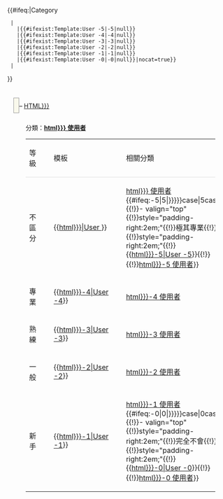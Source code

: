 {{#ifeq:{{NAMESPACE}}|Category
  |{{Babel
    |{{#ifexist:Template:User {{{1|html}}}|{{{1|html}}}|null}}
    |{{#ifexist:Template:User {{{1|html}}}-5|{{{1|html}}}-5|null}}
    |{{#ifexist:Template:User {{{1|html}}}-4|{{{1|html}}}-4|null}}
    |{{#ifexist:Template:User {{{1|html}}}-3|{{{1|html}}}-3|null}}
    |{{#ifexist:Template:User {{{1|html}}}-2|{{{1|html}}}-2|null}}
    |{{#ifexist:Template:User {{{1|html}}}-1|{{{1|html}}}-1|null}}
    |{{#ifexist:Template:User {{{1|html}}}-0|{{{1|html}}}-0|null}}|nocat=true}}
  |<div style="clear:both;"></div>}}

<div style="margin:1em;padding:1em 0 0.17em 0;"><span id="anchorage_{{{1|html}}}" style="font-size:133%;font-weight:bold; padding:0.3em; border:1px solid #999; font-family: monospace; background:#faf9ec" lang="en">{{{1|html}}}</span> – <span lang="{{{1|html}}}">[[{{{2|HTML}}}]]</span></div>

<div style="margin-left:3em;margin-right:2em;">
分類：'''[[:Category:{{{1|html}}} 使用者]]'''
{|cellpadding="2" cellspacing="0" width="70%"
|-valign="top"
|style="padding-right:2em;border-bottom:1px solid #ddd;"|等級
|style="padding-right:2em;border-bottom:1px solid #ddd;"|模板
|style="border-bottom:1px solid #ddd;"|相關分類
|-valign="top"
|style="padding-right:2em;"|不區分
|style="padding-right:2em;"|<nowiki>{{</nowiki>[[Template:User {{{1|html}}}|User {{{1|html}}}]]<nowiki>}}</nowiki>
|[[:Category:{{{1|html}}} 使用者]]
{{#ifeq:{{{five|{{#ifexist:Template:User {{{1|html}}}-5|5|}}}}}case|5case|
{{!}}- valign="top"
{{!}}style="padding-right:2em;"{{!}}極其專業{{!}}{{!}}style="padding-right:2em;"{{!}}<nowiki>{{</nowiki>[[Template:User {{{1|html}}}-5|User {{{1|html}}}-5]]<nowiki>}}</nowiki>{{!}}{{!}}[[:Category:{{{1|html}}}-5 使用者]]}}
|-valign="top"
|style="padding-right:2em;"|專業
|style="padding-right:2em;"|<nowiki>{{</nowiki>[[Template:User {{{1|html}}}-4|User {{{1|html}}}-4]]<nowiki>}}</nowiki>
|[[:Category:{{{1|html}}}-4 使用者]]
|-valign="top"
|style="padding-right:2em;"|熟練
|style="padding-right:2em;"|<nowiki>{{</nowiki>[[Template:User {{{1|html}}}-3|User {{{1|html}}}-3]]<nowiki>}}</nowiki>
|[[:Category:{{{1|html}}}-3 使用者]]
|-valign="top"
|style="padding-right:2em;"|一般
|style="padding-right:2em;"|<nowiki>{{</nowiki>[[Template:User {{{1|html}}}-2|User {{{1|html}}}-2]]<nowiki>}}</nowiki>
|[[:Category:{{{1|html}}}-2 使用者]]
|-valign="top"
|style="padding-right:2em;"|新手
|style="padding-right:2em;"|<nowiki>{{</nowiki>[[Template:User {{{1|html}}}-1|User {{{1|html}}}-1]]<nowiki>}}</nowiki>
|[[:Category:{{{1|html}}}-1 使用者]]
{{#ifeq:{{{zero|{{#ifexist:Template:User {{{1|html}}}-0|0|}}}}}case|0case|
{{!}}- valign="top"
{{!}}style="padding-right:2em;"{{!}}完全不會{{!}}{{!}}style="padding-right:2em;"{{!}}<nowiki>{{</nowiki>[[Template:User {{{1|html}}}-0|User {{{1|html}}}-0]]<nowiki>}}</nowiki>{{!}}{{!}}[[:Category:{{{1|html}}}-0 使用者]]}}
|}</div><noinclude>
{{Documentation}}
</noinclude>